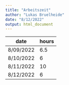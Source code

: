 ```yaml
---
title: "Arbeitszeit"
author: "Lukas Bruelheide"
date: "8/12/2022"
output: html_document
---
```

date      | hours
----------|-------
8/09/2022 | 6.5
8/10/2022 | 6
8/11/2022 | 10
8/12/2022 | 6
